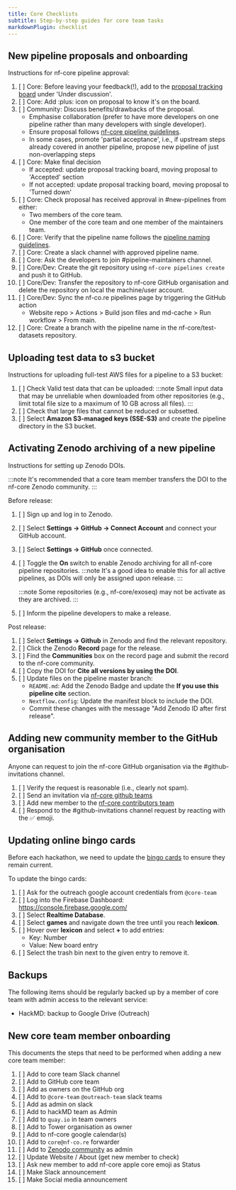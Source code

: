 ```yaml
---
title: Core Checklists
subtitle: Step-by-step guides for core team tasks
markdownPlugin: checklist
---
```


## New pipeline proposals and onboarding

Instructions for nf-core pipeline approval:

1. [ ] Core: Before leaving your feedback(!), add to the [proposal tracking board](https://github.com/orgs/nf-core/projects/35/views/1) under 'Under discussion'.
2. [ ] Core: Add :plus: icon on proposal to know it's on the board.
3. [ ] Community: Discuss benefits/drawbacks of the proposal.
    - Emphasise collaboration (prefer to have more developers on one pipeline rather than many developers with single developer).
    - Ensure proposal follows [nf-core pipeline guidelines](https://nf-co.re/docs/guidelines/pipelines/overview).
    - In some cases, promote 'partial acceptance', i.e., if upstream steps already covered in another pipeline, propose new pipeline of just non-overlapping steps
4. [ ] Core: Make final decision
    - If accepted: update proposal tracking board, moving proposal to 'Accepted' section
    - If not accepted: update proposal tracking board, moving proposal to 'Turned down'
5. [ ] Core: Check proposal has received approval in #new-pipelines from either:
    - Two members of the core team.
    - One member of the core team and one member of the maintainers team.
6. [ ] Core: Verify that the pipeline name follows the [pipeline naming guidelines](/docs/guidelines/pipelines/workflow_name).
7. [ ] Core: Create a slack channel with approved pipeline name.
8. [ ] Core: Ask the developers to join #pipeline-maintainers channel.
9. [ ] Core/Dev: Create the git repository using `nf-core pipelines create` and push it to GitHub.
10. [ ] Core/Dev: Transfer the repository to nf-core GitHub organisation and delete the repository on local the machine/user account.
11. [ ] Core/Dev: Sync the nf-co.re pipelines page by triggering the GitHub action
    - Website repo > Actions > Build json files and md-cache > Run workflow > From main.
12. [ ] Core: Create a branch with the pipeline name in the nf-core/test-datasets repository.

## Uploading test data to s3 bucket

Instructions for uploading full-test AWS files for a pipeline to a S3 bucket:

1.  [ ] Check Valid test data that can be uploaded:
        :::note
        Small input data that may be unreliable when downloaded from other repositories (e.g., limit total file size to a maximum of 10 GB across all files).
        :::
2.  [ ] Check that large files that cannot be reduced or subsetted.
3.  [ ] Select **Amazon S3-managed keys (SSE-S3)** and create the pipeline directory in the S3 bucket.

## Activating Zenodo archiving of a new pipeline

Instructions for setting up Zenodo DOIs.

:::note
It's recommended that a core team member transfers the DOI to the nf-core Zenodo community.
:::

Before release:

1. [ ] Sign up and log in to Zenodo.
2. [ ] Select **Settings -> GitHub -> Connect Account** and connect your GitHub account.
3. [ ] Select **Settings -> GitHub** once connected.
4. [ ] Toggle the **On** switch to enable Zenodo archiving for all nf-core pipeline repositories.
       :::note
       It's a good idea to enable this for all active pipelines, as DOIs will only be assigned upon release.
       :::

    :::note
    Some repositories (e.g., nf-core/exoseq) may not be activate as they are archived.
    :::

5. [ ] Inform the pipeline developers to make a release.

Post release:

1. [ ] Select **Settings -> Github** in Zenodo and find the relevant repository.
2. [ ] Click the Zenodo **Record** page for the release.
3. [ ] Find the **Communities** box on the record page and submit the record to the nf-core community.
4. [ ] Copy the DOI for **Cite all versions by using the DOI**.
5. [ ] Update files on the pipeline master branch:
    - `README.md`: Add the Zenodo Badge and update the **If you use this pipeline cite** section.
    - `Nextflow.config`: Update the manifest block to include the DOI.
    - Commit these changes with the message "Add Zenodo ID after first release".

## Adding new community member to the GitHub organisation

Anyone can request to join the nf-core GitHub organisation via the #github-invitations channel.

1.  [ ] Verify the request is reasonable (i.e., clearly not spam).
2.  [ ] Send an invitation via [nf-core github teams](https://github.com/orgs/nf-core/teams)
3.  [ ] Add new member to the [nf-core contributors team](https://github.com/orgs/nf-core/teams/contributors)
4.  [ ] Respond to the #github-invitations channel request by reacting with the ✅ emoji.

## Updating online bingo cards

Before each hackathon, we need to update the [bingo cards](https://nfcore-bingo.web.app/) to ensure they remain current.

To update the bingo cards:

1. [ ] Ask for the outreach google account credentials from `@core-team`
2. [ ] Log into the Firebase Dashboard: https://console.firebase.google.com/
3. [ ] Select **Realtime Database**.
4. [ ] Select **games** and navigate down the tree until you reach **lexicon**.
5. [ ] Hover over **lexicon** and select **+** to add entries:
    - Key: Number
    - Value: New board entry
6. [ ] Select the trash bin next to the given entry to remove it.

## Backups

The following items should be regularly backed up by a member of core team with admin access to the relevant service:

- HackMD: backup to Google Drive (Outreach)

## New core team member onboarding

This documents the steps that need to be performed when adding a new core team member:

1. [ ] Add to core team Slack channel
2. [ ] Add to GitHub core team
3. [ ] Add as owners on the GitHub org
4. [ ] Add to `@core-team` `@outreach-team` slack teams
5. [ ] Add as admin on slack
6. [ ] Add to hackMD team as Admin
7. [ ] Add to `quay.io` in team owners
8. [ ] Add to Tower organisation as owner
9. [ ] Add to nf-core google calendar(s)
10. [ ] Add to `core@nf-co.re` forwarder
11. [ ] Add to [Zenodo community](https://zenodo.org/communities/nf-core/records?q=&l=list&p=1&s=10) as admin
12. [ ] Update Website / About (get new member to check)
13. [ ] Ask new member to add nf-core apple core emoji as Status
14. [ ] Make Slack announcement
15. [ ] Make Social media announcement
